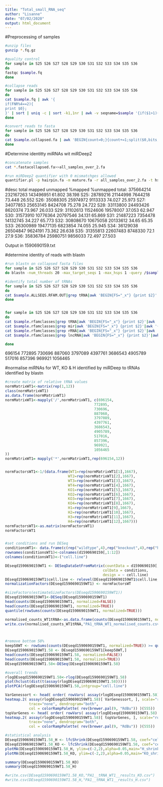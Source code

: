 ---
title: "Total_small_RNA_seq"
author: "Lisanne"
date: "07/02/2020"
output: html_document
---



#Preprocessing of samples
```{bash}

#unzip files
gunzip *.fq.gz

#quality control
for sample in S25 S26 S27 S28 S29 S30 S31 S32 S33 S34 S35 S36
do
fastqc $sample.fq
done

#collapse reads
for sample in S25 S26 S27 S28 S29 S30 S31 S32 S33 S34 S35 S36
do
cat $sample.fq | awk '{
if(FNR%4==2){
print $0};
}' | sort | uniq -c | sort -k1,1nr | awk -v seqname=$sample '{if($1>1){print seqname"_"$2"_x"$1}}' > $sample.collapsed.fa
done

#convert reads to fasta
for sample in S25 S26 S27 S28 S29 S30 S31 S32 S33 S34 S35 S36
do
cat $sample.collapsed.fa | awk 'BEGIN{count=0;}{count+=1;split($0,bits,/_|_x/);print ">"bits[1]"_"count"_x"bits[3]"\n"bits[2];}' > $sample.fastacollapsed.fa
done
```

#Determine identitty miRNAs wit miRDeep2
```{bash}
#concatenate samples
cat *.fastacollapsed.fa>>all_samples_over_2.fa

#run miRDeep2 quantifier with 0 mismatchges allowed
quantifier.pl -p hairpin.fa -m mature.fa -r all_samples_over_2.fa -t hsa -g 0

```


#desc	total	mapped	unmapped	%mapped	%unmapped
total:	375664214	232167263	143496951	61.802	38.198
S25:	28789216	21144998	7644218	73.448	26.552
S26:	35088305	25974972	9113333	74.027	25.973
S27:	34077853	25653145	8424708	75.278	24.722
S28:	33113800	24493426	8620374	73.967	26.033
S29:	31102613	11524606	19578007	37.053	62.947
S30:	31573910	10776364	20797546	34.131	65.869
S31:	21487223	7354478	14132745	34.227	65.773
S32:	30808670	10675058	20133612	34.65	65.35
S33:	26300989	19477135	6823854	74.055	25.945
S34:	36129038	26504847	9624191	73.362	26.638
S35:	31355813	22607483	8748330	72.1	27.9
S36:	35836784	25980751	9856033	72.497	27.503


Output in 1590690159.txt

#determine identity of reads with blastn
```{bash}

#run blastn on collapsed fasta files
for sample in S25 S26 S27 S28 S29 S30 S31 S32 S33 S34 S35 S36
do blastn -num_threads 20 -max_target_seqs 1 -max_hsps 1 -query /$sample.fastacollapsed.fa -db Rfam_141 -outfmt '6 std qseq sseq' -task blastn -word_size 6 -dust no  > $sample.ALLSEQS.RFAM.OUT; done

#identify total number of tRNAs
for sample in S25 S26 S27 S28 S29 S30 S31 S32 S33 S34 S35 S36
do
cat $sample.ALLSEQS.RFAM.OUT|grep tRNA|awk 'BEGIN{FS="_x"} {print $2}'|awk '{FS="\t";{print $1;}}'|awk '{s+=$1} END {print s}'
done


for sample in S25 S26 S27 S28 S29 S30 S31 S32 S33 S34 S35 S36
do
cat $sample.rfamclasses|grep tRNA|awk 'BEGIN{FS="_x"} {print $2}'|awk '{FS="\t";{print $1;}}'|awk '{s+=$1} END {print s}'
cat $sample.rfamclasses|grep mir|awk 'BEGIN{FS="_x"} {print $2}'|awk '{FS="\t";{print $1;}}'|awk '{s+=$1} END {print s}'
cat $sample.rfamclasses|grep rRNA|awk 'BEGIN{FS="_x"} {print $2}'|awk '{FS="\t";{print $1;}}'|awk '{s+=$1} END {print s}'
cat $sample.rfamclasses|grep lncRNA|awk 'BEGIN{FS="_x"} {print $2}'|awk '{FS="\t";{print $1;}}'|awk '{s+=$1} END {print s}'

done


```

696154
772895
730696
887060
3797089
4397761
3686543
4905789
517016
857396
969921
1056465






#normalise miRNAs for WT, KO & H identified by miRDeep to tRNAs identified by blastn
```{r}

#create matrix of relative tRNA values
normMatrixWT1<-matrix(rep(1,12))
class(normMatrixWT1)
as.data.frame(normMatrixWT1)
normMatrixWT1<-mapply('/',normMatrixWT1, c(696154,
                                         772895,
                                         730696,
                                         887060,
                                         3797089,
                                         4397761,
                                         3686543,
                                         4905789,
                                         517016,
                                         857396,
                                         969921,
                                         1056465
))
normMatrixWT1= mapply('*',normMatrixWT1,rep(696154,12))


normFactorsWT1<-1/(data.frame(WT1=rep(normMatrixWT1[1],1667),
                             WT2=rep(normMatrixWT1[2],1667),
                             WT3=rep(normMatrixWT1[3],1667),
                             WT4=rep(normMatrixWT1[4],1667),
                             KO1=rep(normMatrixWT1[5],1667),
                             KO2=rep(normMatrixWT1[6],1667),
                             KO3=rep(normMatrixWT1[7],1667),
                             KO4=rep(normMatrixWT1[8],1667),
                             H1=rep(normMatrixWT1[9],1667),
                             H2=rep(normMatrixWT1[10],1667),
                             H3=rep(normMatrixWT1[11],1667),
                             H4=rep(normMatrixWT1[12],1667)))
normFactorsWT1<-as.matrix(normFactorsWT1)
normFactorsWT1


#set conditions and run DESeq
conditionsWT1<- data.frame(c(rep("wildtype",4),rep("knockout",4),rep("heterozygote",4)))
rownames(conditionsWT1)<-colnames(d1590690159[,1:12])
colnames(conditionsWT1)<-("cell.line")

DEseqd1590690159WT1 <- DESeqDataSetFromMatrix(countData = d1590690159[,1:12],
                                             colData = conditions,
                                             design = ~ cell.line)
DEseqd1590690159WT1$cell.line <- relevel(DEseqd1590690159WT1$cell.line, ref = "wildtype")
normalizationFactors(DEseqd1590690159WT1) <- normFactorsWT

#sizeFactors(estimateSizeFactors(DEseqd1590690159WT1))
DEseqd1590690159WT1<-DESeq(DEseqd1590690159WT1)
head(counts(DEseqd1590690159WT1, normalized=FALSE))
head(counts(DEseqd1590690159WT1, normalized=TRUE))
quantile(rowSums(counts(DEseqd1590690159WT1, normalized=TRUE)))

normalised_counts_WT1tRNA<-as.data.frame(counts(DEseqd1590690159WT1, normalized=TRUE))
write.csv(normalised_counts_WT1tRNA,"PA1_tRNA_WT1_normalised_counts.csv")



#remove bottom 58%
keep58WT <- rowSums(counts(DEseqd1590690159WT1, normalized=TRUE)) >= quantile(rowSums(counts(DEseqd1590690159WT1, normalized=TRUE)),.58)
DEseqd1590690159WT1.58 <- DEseqd1590690159WT1[keep58WT,]
head(counts(DEseqd1590690159WT1.58, normalized=FALSE))
head(counts(DEseqd1590690159WT1.58, normalized=TRUE))
DEseqd1590690159WT1.58<-DESeq(DEseqd1590690159WT1.58)

#overall trends
rlogDEseqd1590690159WT1.58<-rlog(DEseqd1590690159WT1.58)
plot(hclust(dist(t(assay(rlogDEseqd1590690159WT1.58)))))
plotPCA(rlogDEseqd1590690159WT1.58,intgroup="cell.line")

VarGenessort <- head( order( rowVars( assay(rlogDEseqd1590690159WT1.58) ), decreasing=TRUE ), 750 )
heatmap.2( assay(rlogDEseqd1590690159WT1.58)[ VarGenessort, ], scale="row", Rowv=FALSE,
           trace="none", dendrogram="both",
           col = colorRampPalette( rev(brewer.pal(9, "RdBu")) )(555))
topVarGenes <- head( order( rowVars( assay(rlogDEseqd1590690159WT1.58) ), decreasing=TRUE ), 50 )
heatmap.2( assay(rlogDEseqd1590690159WT1.58)[ topVarGenes, ], scale="row", Rowv=FALSE,
           trace="none", dendrogram="both",
           col = colorRampPalette( rev(brewer.pal(9, "RdBu")) )(555))

#statistical analysis
DEseqd1590690159WT1.58_H <- lfcShrink(DEseqd1590690159WT1.58, coef="cell.line_heterozygote_vs_wildtype",type="apeglm")
DEseqd1590690159WT1.58_KO <- lfcShrink(DEseqd1590690159WT1.58, coef="cell.line_knockout_vs_wildtype",type="apeglm")
plotMA(DEseqd1590690159WT1.58_H, ylim=c(-2,2),alpha=0.05,main="H_shrink")
plotMA(DEseqd1590690159WT1.58_KO, ylim=c(-2,2),alpha=0.05,main="KO_shrink")

summary(DEseqd1590690159WT1.58_KO)
summary(DEseqd1590690159WT1.58_H)

#write.csv(DEseqd1590690159WT1.58_KO,"PA1__tRNA_WT1__results_KO.csv")
#write.csv(DEseqd1590690159WT1.58_H,"PA1__tRNA_WT1__results_H.csv")


```


